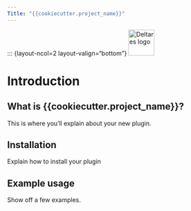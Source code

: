 ```yaml
---
Title: "{{cookiecutter.project_name}}"
---
```


::: {layout-ncol=2 layout-valign="bottom"}
<a href="https://www.deltares.nl/">
    <img alt="Deltares logo"
        src="https://user-images.githubusercontent.com/4471859/187672447-adb9cb11-16ca-488b-bef9-08e059fe6d55.svg"
        height="60">
</a>

# Introduction
## What is {{cookiecutter.project_name}}?
This is where you'll explain about your new plugin. 

## Installation
Explain how to install your plugin

## Example usage
Show off a few examples. 